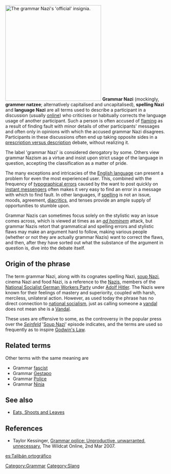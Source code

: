 {{Unreferenced|date=November 2006}}
{{OR}}
[[Image:grammar Nazi.svg|300px|thumb|The grammar Nazi's 'official' insignia.]]
'''Grammar Nazi''' (mockingly, '''grammer natzee'''; alternatively capitalised and uncapitalised), '''spelling Nazi''' and '''language Nazi''' are all terms used to describe a participant in a discussion (usually [[online]]) who criticises or habitually corrects the language usage of another participant. Such a person is often accused of [[flaming]] as a result of finding fault with minor details of other participants' messages and often only in opinions with which the accused grammar Nazi disagrees. Participants in these discussions often end up taking opposite sides in a [[Prescription and description|prescription versus description]] debate, without realizing it.

The label 'grammar Nazi' is considered derogatory by some. Others view grammar Nazism as a virtue and insist upon strict usage of the language in question, accepting the classification as a matter of pride.

The many exceptions and intricacies of the [[English language]] can present a problem for even the most experienced user. This, combined with the frequency of [[typographical error]]s caused by the want to post quickly on [[instant messenger]]s often makes it very easy to find an error in a message with which to find fault. In other languages, if [[spelling]] is not an issue, moods, agreement, [[diacritic]]s, and tenses provide an ample supply of opportunities to stumble upon.

Grammar Nazis can sometimes focus solely on the stylistic way an issue comes across, which is viewed at times as an ''[[ad hominem]]'' attack, but grammar Nazis retort that grammatical and spelling errors and stylistic flaws may make an argument hard to follow, making various people (whether or not they are actually grammar Nazis) want to correct the flaws, and then, after they have sorted out what the substance of the argument in question is, dive into the debate itself.

==Origin of the phrase==
The term grammar Nazi, along with its cognates spelling Nazi, [[soup Nazi]], cinema Nazi and food Nazi, is a reference to the [[Nazism|Nazis]], members of the [[National Socialist German Workers Party]] under [[Adolf Hitler]]. The Nazis were known for their feelings of mastery and superiority, coupled with harsh, merciless, unilateral action. However, as used today the phrase has no direct connection to [[National Socialist German Workers Party|national socialism]], just as calling someone a [[vandalism|vandal]] does not mean she is a [[Vandals|Vandal]].

These uses are offensive to some, as the controversy in the popular press over the ''[[Seinfeld]]'' '[[Soup Nazi]]' episode indicates,{{Fact|date=April 2007}} and the terms are used so frequently as to inspire [[Godwin's Law]].

==Related terms==
Other terms with the same meaning are
* Grammar [[Fascism|fascist]]
* Grammar [[Gestapo]]
* Grammar [[Police]]
* Grammar [[Ninja]]

== See also ==
* [[Eats, Shoots and Leaves]]

==References==
* Taylor Kessinger, [http://media.wildcat.arizona.edu/media/storage/paper997/news/2007/03/02/Opinions/Grammar.Police.Unproductive.Unwarranted.Unnecessary-2753993.shtml Grammar police: Unproductive, unwarranted, unnecessary], The Wildcat Online, 2nd Mar 2007.
[[Category:Grammar]]
[[Category:Slang]]

[[es:Talibán ortográfico]]
